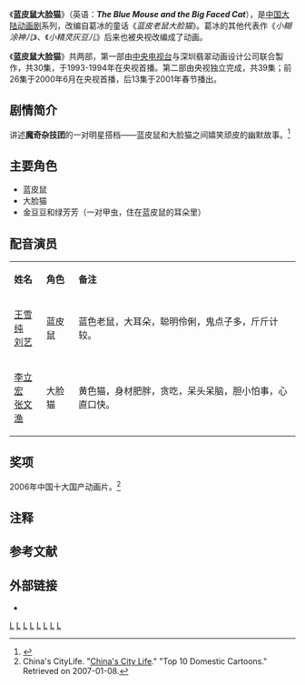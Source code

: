 {{电视节目信息框
| 颜色 = orange
| 名称 = 蓝皮鼠大脸猫
| 英文名称 = The Blue Mouse and the Big Faced Cat
| 图片 = The Blue Mouse and the Big Faced Cat poster.jpg
| 图说 = 海报
| 分类 = [[儿童电视节目|儿童电视节目]]、[[喜剧|喜剧]]
| 格式 = [[电视动画|电视动画]]
| 原创者 =葛冰
| 导演 = 陈家奇
| 监制 = 
| 编剧 =葛冰
| 制作人= 
| 摄像 = 
| 演出 = 
| 配音 = [[王雪纯|王雪纯]]<br/>[[李立宏|李立宏]]<br/>[[刘艺_(配音演员)|刘艺]]（第二季）<br/>[[张文渔|张文渔]]（第二季）
| 旁白 = 
| 主题曲 = 
| 片尾曲 = 
| 插曲 = 
| 国家 = {{CHNML}}
| 语言 = [[汉语|汉语]][[普通话|普通话]]
| 季数 = 2
| 集数 = 69集
| 每集长 = 15分钟（第一季）<br/>12分钟（第二季）
| 制作公司 = 
| 拍摄地 = 
| 首播国家 = {{CHNML}}
| 电视网 = {{CHN}}[[中国中央电视台|中央电视台]]
| 视频制式 =| 音频制式 = 
| 开始 = 1993
| 结束 = 2000
| 先于 = 
| 后于 = 
| 相关剧集 = [[小糊涂神_(动画片)|小糊涂神]]<br/>[[小精灵灰豆|小精灵灰豆]]
| 官方网站 = 
}}
《'''蓝皮鼠大脸猫'''》{{notetag|常误作《蓝皮鼠和大脸猫》。}}（英语：'''''The Blue Mouse and the Big Faced Cat'''''），是[[中国大陆|中国大陆]][[动画剧|动画剧]]系列，改编自葛冰的童话《''蓝皮老鼠大脸猫''》{{notetag|央视动画播出并取得成功后，再版或新版的相关图书，标题皆是《蓝皮鼠大脸猫》、《蓝皮鼠和大脸猫》或《新蓝皮鼠和大脸猫》等，“蓝皮老鼠”一词几乎不再使用。}}。葛冰的其他代表作《''小糊涂神儿''》、《''小精灵灰豆儿''》后来也被央视改编成了动画。

《'''蓝皮鼠大脸猫'''》共两部，第一部由[[中国中央电视台|中央电视台]]与深圳翡翠动画设计公司联合製作，共30集，于1993-1994年在央视首播。第二部由央视独立完成，共39集；前26集于2000年6月在央视首播，后13集于2001年春节播出。

==剧情简介==
讲述'''魔奇杂技团'''的一对明星搭档——蓝皮鼠和大脸猫之间嬉笑顽皮的幽默故事。<ref>{{cite web |url=http://www.beijingreview.com.cn/zhuanti/txt/2008-01/23/content_96930.htm |title=蓝皮鼠 |accessdate=2008-01-23 |publisher=北京周报|archiveurl=http://www.beijingreview.com.cn/zhuanti/txt/2008-01/23/content_96930.htm |archivedate=2012年12月18日 |work= |language=zh-hans}}</ref>

==主要角色==
*蓝皮鼠
*大脸猫
*金豆豆和绿芳芳（一对甲虫，住在蓝皮鼠的耳朵里）

==配音演员==
{|class="wikitable " width="64%"
|- style="background:cornflowerblue; color:white" align=center
|style="width:8%"|'''姓名'''||style="width:8%"|'''角色'''||style="width:55%"|'''备注'''
|-
| [[王雪纯|王雪纯]]<br/>[[刘艺_(配音演员)|刘艺]] || 蓝皮鼠 || 蓝色老鼠，大耳朵，聪明伶俐，鬼点子多，斤斤计较。
|-
| [[李立宏|李立宏]]<br/>[[张文渔|张文渔]] || 大脸猫 || 黄色猫，身材肥胖，贪吃，呆头呆脑，胆小怕事，心直口快。
|}

==奖项==
2006年中国十大国产动画片。<ref>China's CityLife. "[http://www.chinadaily.com.cn/citylife/2006-11/07/content_726555.htm China's City Life]." "Top 10 Domestic Cartoons." Retrieved on 2007-01-08.</ref>

==注释==
{{notefoot}}

==参考文献==
{{reflist}}

==外部链接==
* {{douban}}

[[Category:中国动画影集|L]]
[[Category:文學改編動畫|L]]
[[Category:搞笑動畫|L]]
[[Category:貓主角故事|L]]
[[Category:鼠科主角故事|L]]
[[Category:虛構貓|L]]
[[Category:虛構二人組|L]]
[[Category:馬戲團背景作品|L]]